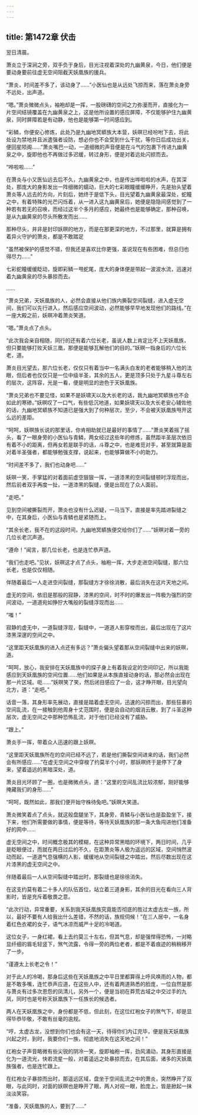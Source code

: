 ```yaml
---
---
---
```

title: 第1472章 伏击
---



翌日清晨。

萧炎立于深涧之旁，双手负于身后，目光注视着深处的九幽黄泉，今日，他们便是要动身要前往虚无空间阻截天妖凰族的援兵。

“萧炎，时间差不多了，该动身了……”小医仙也是从远处飞掠而来，落在萧炎身旁不远处，出声道。

“嗯。”萧炎微微点头，袖袍却是一挥，一股磅礴的空间之力弥漫而开，直接化为一片空间结镜覆盖在九幽黄泉之上，这是他所设置的感应屏障，不仅能够护住九幽黄泉，同时屏障若是有动静，他也是能够第一时间感应到。

“彩鳞，你便安心修炼，此处乃是九幽地冥蟒族大本营，妖暝已经吩咐下去，将此处设为禁地并且派遣强者设防，想必你也不会受到什么干扰，等你日后成功出关，便回星陨阁……”萧炎嘴巴一动，一道细微的声音便是在斗气的包裹下传进九幽黄泉之中，旋即他也不再做过多迟缓，转过身形，便是对着远处闪掠而去。

“哗啦啦……”

在萧炎与小又医仙远去后不久，九幽黄泉之中，也是传出哗啦啦的水声，在其深处，那庞大的身影发出一阵细微的蠕动，巨大的七彩眼瞳缓缓睁开，先是抬头望着萧炎等人远去的方向，片刻后，她终于是低下头，目光望着九幽黄泉最深处，蛇瞳之中，有着特殊的光芒闪烁着，从一进入这九幽黄泉后，她便是隐隐间感觉到了一种若有若无的召唤，而经过这半个多月的感应，她最终也是能够确定，那种召唤，是从九幽黄泉的尽头所散发而出……

那种尽头，并非是封印妖暝的地方，而是在那更深的地方，不过那里，就算是拥有着异火守护的萧炎，都是不敢踏足

“虽然被保护的感觉不错，但我还是喜欢比你更强，虽说现在有些困难，但总归也得尽力……”

七彩蛇瞳缓缓眨动，旋即彩鳞一甩蛇尾，庞大的身体便是带起一波波水流，迅速对着九幽黄泉的尽头暴掠而去。

……

“萧炎兄弟，天妖凰族的人，必然会直接从他们族内撕裂空间裂缝，进入虚无空间，我们可以先行进入，然后感应空间波动，必然能够早早地发现他们的路线。”在一座大殿之前，妖暝冲着萧炎笑道。

“嗯。”萧炎点了点头。

“此次我会亲自相随，同行的还有着六位长老，虽说人数上肯定比不上天妖凰族，但只要能够打败天妖三凰，那便是能够瓦解他们的目的。”妖暝一指身后的六位长老，道。

萧炎目光望去，那六位长老，仅仅只有着当中一名满头白发的老者能够稍入他的法眼，但后者也仅仅只是一位中级半圣，其余的五人，更是顶多只处于九星斗尊左右的层次，这阵容，光是一看，便是明显的逊色于天妖凰族。

“萧炎兄弟也不要见怪，如果不是妖啸天以及大长老的话，我九幽地冥蟒族也不会如此的寒碜。”妖暝叹了一口气，有些低沉地道，如果妖啸天以及大长老安心辅佐他的话，九幽地冥蟒族不知道已是强大到了何种层次，至少，不会被天妖凰族甩开这么远的差距。

“呵呵，妖暝族长说的那里话，你肯相助就已是最好的事情了……”萧炎笑着摇了摇头，看了一眼身旁的小医仙与青鳞，两女经过这些年的修炼，虽然距半圣层次依旧有着不小的距离，但再女若是联手的话，斗尊之中，也是难觅对手，甚至就算是面对着半圣强者，都能够勉强支撑，说起来，也能够算做不小的助力。

“时间差不多了，我们也动身吧……”

妖暝一笑，手掌猛的对着面前虚空狠狠一挥，一道漆黑的空间裂缝顿时浮现而出，然后前者双手再度一扯，一道漆黑的裂缝，便是出现在了众人面前。

“走吧。”

见到空间被撕裂而开，萧炎也没有什么迟疑，一马当下，直接是率先踏进裂缝之中，在其身后，小医仙与青鳞也是紧随而上。

“其余长老，我不在的这段时间，九幽地冥蟒族便交给你们了……”妖暝对着一旁的几位长老沉声道。

“遵命！”闻言，那几位长老，也是连忙恭声道。

“我们也走吧。”见状，妖暝这才点了点头，袖袍一挥，大步走进空间裂缝，那六位长老，也是仅仅相随。

伴随着最后一人走进空间裂缝，那裂缝方才徐徐消散，最后消失在这片天地之间。

虚无的空间，依旧是那般的寂静，漆黑的空间，时不时的爆发出一阵极为强烈的空间波动，一道道宛如狰狞大嘴般的裂缝浮现而出……

“嗤！”

寂静的虚无中，一道裂缝浮现，裂缝中，一道道人影穿梭而出，最后出现在了这片漆黑深邃的空间之中。

“这里距天妖凰族的进入点还有多远？”萧炎偏头望着那从空间裂缝中出来的妖暝，道。

“呵呵，放心，我安排在天妖凰族中的探子身上有着我设定的空间印记，所以我能感应到天妖凰族的空间位置……他们如果是从本族直接动身的话，那必然会出现在那一片区域。呃……”妖暝笑了笑，然后闭目感应了一会，这才睁开眼，目光望向北方，道：“走吧。”

话音一落，其身形率先展动，直接是踏着虚无空间，迅速的闪掠而出，那些狂暴的空间乱流，在一接触到他周身十丈范围时，便是会自动的烟消云散，到了斗圣这种层次，虚无空间之中那种恐怖乱流，对于他们已经没有了威胁。

“跟上。”

萧炎手一挥，带着众人迅速的跟上妖暝。

“这里距天妖凰族所在的空间已经不远了，若是他们撕裂空间进来的话，我们必然会有所感应……”在虚无空间之中穿梭了约莫半个小时，那妖暝终于是停下了身来，望着遥远的黑暗深处，道。

萧炎目光环顾了一圈，也是微微点头，道：“这里的空间乱流比较浓郁，刚好能够掩藏我们的身形……”

“呵呵，既然如此，那我们便开始守株待兔吧。”妖暝大笑道。

萧炎微笑着点了点头，就这般盘腿坐下，其身旁，青鳞与小医仙也是盈盈坐下，接下来，他们所需要做的事情，便是等待，等待天妖凰族的那一条大鱼闯进他们准备好的网中……

虚无空间之中，时间概念极其的模糊，在这种异常黑暗的环境下，两日时间，几乎是眨眼便过，而就在两日过后的不久，在距萧炎等人极为遥远的区域，空间悄然波动而起，一道道气息强横的人影，缓缓地从空间裂缝之中踏出，然后尽数出现在这片漆黑的虚无空间之中。

伴随着最后一人从空间裂缝中踏出时，那裂缝也是徐徐消失。

在这支约莫有着二十多人的队伍首位，站立着三道身影，其余的目光在看向三人背影时，皆是充斥着敬畏之意。

“此次行动，异常重要，关系到我天妖凰族究竟能否彻底的胜过太虚古龙一族，所以，最好不要有人给我出什么差错，不然的话，族规伺候！”在三人居中，一名身着红色衣裙的女子，语气冰凉而威严十足的冷喝道。

这位女子，一身红裙，看上去约莫三十左右，但其气息，却是强悍得恐怖，一对略显纤细的眉毛轻竖下，煞气流露，令得一旁的两位老者，都是不着痕迹的稍稍移开了一步。

“谨遵太上长老之令！”

对于此人的冷喝，那身后这些在天妖凰族之中平日里都算得上呼风唤雨的人物，都是不敢多嘴，连忙恭声应道，在这些人中，还有着两道熟悉的脸庞，一位自然是那与萧炎有过多次恩怨的凤清儿，另外一个，便是当初在莽荒古域之中交过手的九凤，同时也是号称天妖凰族下一任族长的候选者。

两人在天妖凰族之中，身份都是不低，但此刻，在这位红袍女子的煞气下，却是显得毕恭毕敬，不敢有丝毫的逾规。

“哼，太虚古龙，没想到你们也会有这一天，待得你们内讧完毕，便是我天妖凰族兴起之时，到时，我要你们一族，彻底地消失在这天地之间！”

红袍女子声音略微有些尖锐的阴冷一笑，旋即袖袍一挥，劲风涌动，其身形直接是化为一道流光，快若流星一般，对着遥远之处暴掠而去，在其后面，诸多的天妖凰族强者，也是连忙跟上。

在红袍女子暴掠而出时，那遥远区域，盘坐于空间乱流之中的萧炎，突然睁开了双眼，与此同时，对面的妖暝也是睁开了眼，两人对视一眼，脸庞上，皆是掀起一抹淡淡笑容。

“准备，天妖凰族的人，要到了……”